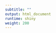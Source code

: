 ```yaml
---
subtitle: ""
output: html_document
runtime: shiny
weight: 200
---
```

<!-- <script type="text/javascript" id="clstr_globe" src="//clustrmaps.com/globe.js?d=byMgjAbECzf1XoXBfG8baOV7aUkNOaXNVK7Ej0gkdJE"></script> -->

<script align="center" type="text/javascript" id="clustrmaps" src="//cdn.clustrmaps.com/map_v2.js?cl=080808&w=394&t=tt&d=byMgjAbECzf1XoXBfG8baOV7aUkNOaXNVK7Ej0gkdJE&co=ffffff&cmn=3acca9&cmo=9f53ff&ct=808080"></script>


